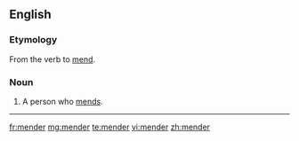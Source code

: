 ==English==

===Etymology===
From the verb to [[mend]].

===Noun===
{{en-noun}}

# A person who [[mend]]s.
----
[[fr:mender]]
[[mg:mender]]
[[te:mender]]
[[vi:mender]]
[[zh:mender]]